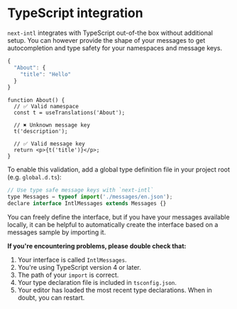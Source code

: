 
# TypeScript integration

`next-intl` integrates with TypeScript out-of-the box without additional setup. You can however provide the shape of your messages to get autocompletion and type safety for your namespaces and message keys.

```js filename="messages.json"
{
  "About": {
    "title": "Hello"
  }
}
```

```tsx filename="About.tsx"
function About() {
  // ✅ Valid namespace
  const t = useTranslations('About');

  // ✖️ Unknown message key
  t('description');

  // ✅ Valid message key
  return <p>{t('title')}</p>;
}
```

To enable this validation, add a global type definition file in your project root (e.g. `global.d.ts`):

```jsx filename="global.d.ts"
// Use type safe message keys with `next-intl`
type Messages = typeof import('./messages/en.json');
declare interface IntlMessages extends Messages {}
```

You can freely define the interface, but if you have your messages available locally, it can be helpful to automatically create the interface based on a messages sample by importing it.

**If you're encountering problems, please double check that:**

1. Your interface is called `IntlMessages`.
2. You're using TypeScript version 4 or later.
3. The path of your `import` is correct.
4. Your type declaration file is included in `tsconfig.json`.
5. Your editor has loaded the most recent type declarations. When in doubt, you can restart.
